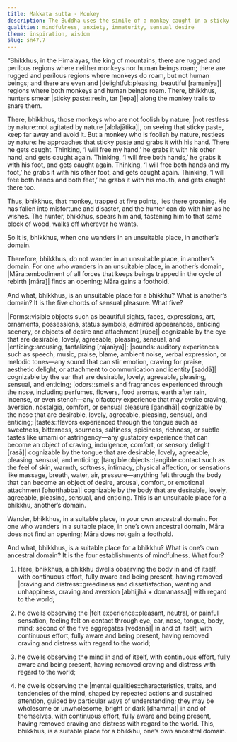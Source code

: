 ```yaml
---
title: Makkaṭa sutta - Monkey
description: The Buddha uses the simile of a monkey caught in a sticky trap to illustrate the dangers of wandering in unsuitable places and the importance of mindfulness.
qualities: mindfulness, anxiety, immaturity, sensual desire
theme: inspiration, wisdom
slug: sn47.7
---
```


“Bhikkhus, in the Himalayas, the king of mountains, there are rugged and perilous regions where neither monkeys nor human beings roam; there are rugged and perilous regions where monkeys do roam, but not human beings; and there are even and |delightful::pleasing, beautiful [ramaṇīya]| regions where both monkeys and human beings roam. There, bhikkhus, hunters smear |sticky paste::resin, tar [lepa]| along the monkey trails to snare them.

There, bhikkhus, those monkeys who are not foolish by nature, |not restless by nature::not agitated by nature [alolajātika]|, on seeing that sticky paste, keep far away and avoid it. But a monkey who is foolish by nature, restless by nature: he approaches that sticky paste and grabs it with his hand. There he gets caught. Thinking, ‘I will free my hand,’ he grabs it with his other hand, and gets caught again. Thinking, ‘I will free both hands,’ he grabs it with his foot, and gets caught again. Thinking, ‘I will free both hands and my foot,’ he grabs it with his other foot, and gets caught again. Thinking, ‘I will free both hands and both feet,’ he grabs it with his mouth, and gets caught there too.

Thus, bhikkhus, that monkey, trapped at five points, lies there groaning. He has fallen into misfortune and disaster, and the hunter can do with him as he wishes. The hunter, bhikkhus, spears him and, fastening him to that same block of wood, walks off wherever he wants.

So it is, bhikkhus, when one wanders in an unsuitable place, in another’s domain.

Therefore, bhikkhus, do not wander in an unsuitable place, in another’s domain. For one who wanders in an unsuitable place, in another’s domain, |Māra::embodiment of all forces that keeps beings trapped in the cycle of rebirth [māra]| finds an opening; Māra gains a foothold.

And what, bhikkhus, is an unsuitable place for a bhikkhu? What is another’s domain? It is the five chords of sensual pleasure. What five?

|Forms::visible objects such as beautiful sights, faces, expressions, art, ornaments, possessions, status symbols, admired appearances, enticing scenery, or objects of desire and attachment [rūpe]| cognizable by the eye that are desirable, lovely, agreeable, pleasing, sensual, and |enticing::arousing, tantalizing [rajanīya]|; |sounds::auditory experiences such as speech, music, praise, blame, ambient noise, verbal expression, or melodic tones—any sound that can stir emotion, craving for praise, aesthetic delight, or attachment to communication and identity [saddā]| cognizable by the ear that are desirable, lovely, agreeable, pleasing, sensual, and enticing; |odors::smells and fragrances experienced through the nose, including perfumes, flowers, food aromas, earth after rain, incense, or even stench—any olfactory experience that may evoke craving, aversion, nostalgia, comfort, or sensual pleasure [gandhā]| cognizable by the nose that are desirable, lovely, agreeable, pleasing, sensual, and enticing; |tastes::flavors experienced through the tongue such as sweetness, bitterness, sourness, saltiness, spiciness, richness, or subtle tastes like umami or astringency—any gustatory experience that can become an object of craving, indulgence, comfort, or sensory delight [rasā]| cognizable by the tongue that are desirable, lovely, agreeable, pleasing, sensual, and enticing; |tangible objects::tangible contact such as the feel of skin, warmth, softness, intimacy, physical affection, or sensations like massage, breath, water, air, pressure—anything felt through the body that can become an object of desire, arousal, comfort, or emotional attachment [phoṭṭhabba]| cognizable by the body that are desirable, lovely, agreeable, pleasing, sensual, and enticing. This is an unsuitable place for a bhikkhu, another’s domain.

Wander, bhikkhus, in a suitable place, in your own ancestral domain. For one who wanders in a suitable place, in one’s own ancestral domain, Māra does not find an opening; Māra does not gain a foothold.

And what, bhikkhus, is a suitable place for a bhikkhu? What is one’s own ancestral domain? It is the four establishments of mindfulness. What four?

1) Here, bhikkhus, a bhikkhu dwells observing the body in and of itself, with continuous effort, fully aware and being present, having removed |craving and distress::greediness and dissatisfaction, wanting and unhappiness, craving and aversion [abhijjhā + domanassa]| with regard to the world;

2) he dwells observing the |felt experience::pleasant, neutral, or painful sensation, feeling felt on contact through eye, ear, nose, tongue, body, mind; second of the five aggregates [vedanā]| in and of itself, with continuous effort, fully aware and being present, having removed craving and distress with regard to the world;

3) he dwells observing the mind in and of itself, with continuous effort, fully aware and being present, having removed craving and distress with regard to the world;

4) he dwells observing the |mental qualities::characteristics, traits, and tendencies of the mind, shaped by repeated actions and sustained attention, guided by particular ways of understanding; they may be wholesome or unwholesome, bright or dark [dhammā]| in and of themselves, with continuous effort, fully aware and being present, having removed craving and distress with regard to the world. This, bhikkhus, is a suitable place for a bhikkhu, one’s own ancestral domain.